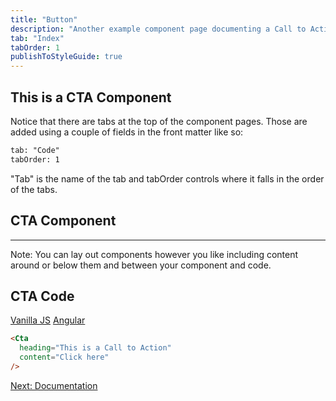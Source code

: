```yaml
---
title: "Button"
description: "Another example component page documenting a Call to Action"
tab: "Index"
tabOrder: 1
publishToStyleGuide: true
---
```


## This is a CTA Component

Notice that there are tabs at the top of the component pages. Those are added using a couple of fields in the front matter like so:

```html
tab: "Code"
tabOrder: 1
```

"Tab" is the name of the tab and tabOrder controls where it falls in the order of the tabs.

## CTA Component

<StorybookComponent id="cta--example" height="240px" />

---
Note: You can lay out components however you like including content around or below them and between your component and code.

## CTA Code

<TabLinks defaultTab="React">
  <a href="http://example.com/vanillajs">Vanilla JS</a>
  <a href="http://example.com/angular">Angular</a>
</TabLinks>

```html
<Cta
  heading="This is a Call to Action"
  content="Click here"
/>
```

[Next: Documentation](/3__resources/documentation/)
